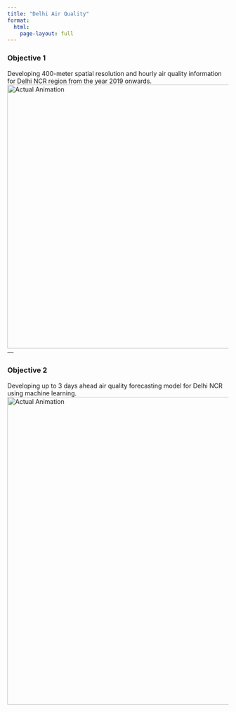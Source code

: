 ```yaml
---
title: "Delhi Air Quality"
format: 
  html:
    page-layout: full
---
```


### Objective 1 
Developing 400-meter spatial resolution and hourly air quality information for Delhi NCR region from the year 2019 onwards. <br>
<img src="data/interpolation_obj.png" alt="Actual Animation" width=600>
---

### Objective 2
Developing up to 3 days ahead air quality forecasting model for Delhi NCR using machine learning.
<img src="data/forecasting_obj.png" alt="Actual Animation" width=700>
